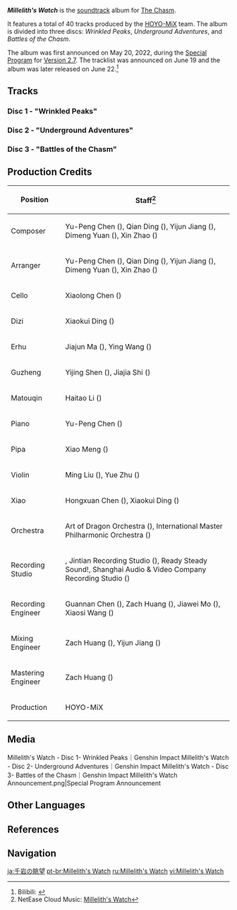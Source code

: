 <!--{{SoundtrackTabs}}-->
{{Album Infobox
|image       = Millelith's Watch.png
|type        = Original Game Soundtracks
|group       = Albums
|medium      = Digital
|releaseDate = 2022-06-22
|length      = 1 hr 41 min - 40 tracks
|spotify     = 26mat5fAFSQnto8pFSQHbb
|youtube     = OLAK5uy_loYBVH1xYzGQWk4OcbLxEjKhy4czc97R4
}}
'''''Millelith's Watch''''' is the [[soundtrack]] album for [[The Chasm (Subregion)|The Chasm]].

It features a total of 40 tracks produced by the [[HOYO-MiX]] team. The album is divided into three discs: ''Wrinkled Peaks'', ''Underground Adventures'', and ''Battles of the Chasm''.

The album was first announced on May 20, 2022, during the [[Special Program]] for [[Version 2.7]]. The tracklist was announced on June 19 and the album was later released on June 22.<ref>Bilibili: [https://t.bilibili.com/673334173613686792?spm_id_from=333.999.0.0 {{zh|《原神》层岩巨渊主题OST即将上线}}]</ref>

==Tracks==
===Disc 1 - "Wrinkled Peaks"===
{{Soundtracks by Category Table|Millelith's Watch Disc 1 Soundtracks|hidealbum=1}}

===Disc 2 - "Underground Adventures"===
{{Soundtracks by Category Table|Millelith's Watch Disc 2 Soundtracks|hidealbum=1|noplayer=1}}

===Disc 3 - "Battles of the Chasm"===
{{Soundtracks by Category Table|Millelith's Watch Disc 3 Soundtracks|hidealbum=1|noplayer=1}}

==Production Credits==
{| class="wikitable"
! Position
! Staff<ref>NetEase Cloud Music: [https://music.163.com/#/album?id=146627102 {{zh|原神-千岩旷望}} Millelith's Watch]</ref>
|-
! Composer
| Yu-Peng Chen ({{zh|陈致逸}}), Qian Ding ({{zh|丁谦}}), Yijun Jiang ({{zh|姜以君}}), Dimeng Yuan ({{zh|苑迪萌}}), Xin Zhao ({{zh|赵鑫}})
|-
! Arranger
| Yu-Peng Chen ({{zh|陈致逸}}), Qian Ding ({{zh|丁谦}}), Yijun Jiang ({{zh|姜以君}}), Dimeng Yuan ({{zh|苑迪萌}}), Xin Zhao ({{zh|赵鑫}})
|-
! Cello
| Xiaolong Chen ({{zh|陈小龙}})
|-
! Dizi
| Xiaokui Ding ({{zh|丁晓逵}})
|-
! Erhu
| Jiajun Ma ({{zh|马稼骏}}), Ying Wang ({{zh|王颖}})
|-
! Guzheng
| Yijing Shen ({{zh|申依靖}}), Jiajia Shi ({{zh|施佳加}})
|-
! Matouqin
| Haitao Li ({{zh|李海涛}})
|-
! Piano
| Yu-Peng Chen ({{zh|陈致逸}})
|-
! Pipa
| Xiao Meng ({{zh|孟霄}})
|-
! Violin
| Ming Liu ({{zh|柳鸣}}), Yue Zhu ({{zh|朱玥}})
|-
! Xiao
| Hongxuan Chen ({{zh|陈泓璇}}), Xiaokui Ding ({{zh|丁晓逵}})
|-
! Orchestra
| Art of Dragon Orchestra ({{zh|龙之艺交响乐团}}), International Master Philharmonic Orchestra ({{zh|国际首席爱乐乐团}})
|-
! Recording Studio
| {{Not a Typo|52Hz Studio}}, Jintian Recording Studio ({{zh|金田录音棚}}), Ready Steady Sound!, Shanghai Audio & Video Company Recording Studio ({{zh|上海音像公司录音棚}})
|-
! Recording Engineer
| Guannan Chen ({{zh|陈冠男}}), Zach Huang ({{zh|黄巍}}), Jiawei Mo ({{zh|莫家伟}}), Xiaosi Wang ({{zh|王小四}})
|-
! Mixing Engineer
| Zach Huang ({{zh|黄巍}}), Yijun Jiang ({{zh|姜以君}})
|-
! Mastering Engineer
| Zach Huang ({{zh|黄巍}})
|-
! Production
| HOYO-MiX
|}

==Media==
<gallery>
Millelith's Watch - Disc 1- Wrinkled Peaks｜Genshin Impact
Millelith's Watch - Disc 2- Underground Adventures｜Genshin Impact
Millelith's Watch - Disc 3- Battles of the Chasm｜Genshin Impact
Millelith's Watch Announcement.png|Special Program Announcement
</gallery>

==Other Languages==
{{Other Languages
|en      = Millelith's Watch
|zhs     = 千岩旷望
|zhs_rm  = Qiānyán Kuàngwàng
|zht     = 千岩曠望
|zht_rm  = Qiānyán Kuàngwàng
|zh_tl   = {{Lex|Millelith (prefix)|zh}}'s Lookout
|ja      = 千岩の眺望
|ja_rm   = Sengan no Choubou{{Assumed}}
|ja_tl   = {{Lex|Millelith (prefix)|ja}}'s Lookout
|ko      = {{tt|천암|千岩}}<->을 바라보며
|ko_tl   = Watching {{Lex|Millelith (prefix)|ko}}
|es      = Vistas de la Geoarmada<ref>Genshin Impact Official Website (Spanish): [https://genshin.hoyoverse.com/m/es/news/detail/21673 Millelith's Watch]</ref>
|es_tl   = {{Lex|Millelith|es}}'s Watch
}}

==References==
{{Reflist}}

==Navigation==
{{Album Navbox|main}}

[[ja:千岩の眺望]]
[[pt-br:Millelith's Watch]]
[[ru:Millelith's Watch]]
[[vi:Millelith's Watch]]